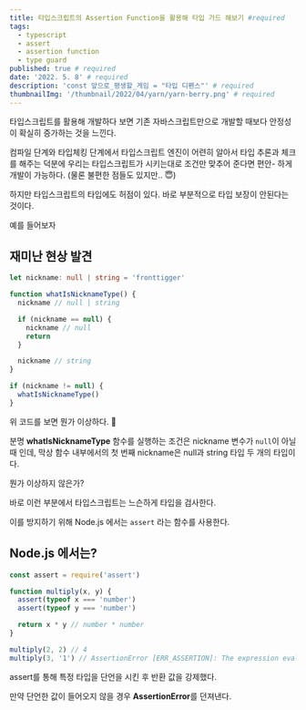 ```yaml
---
title: 타입스크립트의 Assertion Function을 활용해 타입 가드 해보기 #required
tags:
  - typescript
  - assert
  - assertion function
  - type guard
published: true # required
date: '2022. 5. 8' # required
description: 'const 앞으로_평생할_게임 = "타입 디펜스"' # required
thumbnailImg: '/thumbnail/2022/04/yarn/yarn-berry.png' # required
---
```


타입스크립트를 활용해 개발하다 보면 기존 자바스크립트만으로 개발할 때보다 안정성이 확실히 증가하는 것을 느낀다.

컴파일 단계와 타입체킹 단계에서 타입스크립트 엔진이 어련히 알아서 타입 추론과 체크를 해주는 덕분에 우리는 타입스크립트가 시키는대로 조건만 맞추어 준다면 편안- 하게 개발이 가능하다. (물론 불편한 점들도 있지만.. 😇)

하지만 타입스크립트의 타입에도 허점이 있다.
바로 부분적으로 타입 보장이 안된다는 것이다.

예를 들어보자

## 재미난 현상 발견

```typescript
let nickname: null | string = 'fronttigger'

function whatIsNicknameType() {
  nickname // null | string

  if (nickname == null) {
    nickname // null
    return
  }

  nickname // string
}

if (nickname != null) {
  whatIsNicknameType()
}
```

위 코드를 보면 뭔가 이상하다. 🤔

분명 **whatIsNicknameType** 함수를 실행하는 조건은 nickname 변수가 `null`이 아닐 때 인데, 막상 함수 내부에서의 첫 번째 nickname은 null과 string 타입 두 개의 타입이다.

뭔가 이상하지 않은가?

바로 이런 부분에서 타입스크립트는 느슨하게 타입을 검사한다.

이를 방지하기 위해 Node.js 에서는 `assert` 라는 함수를 사용한다.

## Node.js 에서는?

```javascript
const assert = require('assert')

function multiply(x, y) {
  assert(typeof x === 'number')
  assert(typeof y === 'number')

  return x * y // number * number
}

multiply(2, 2) // 4
multiply(3, '1') // AssertionError [ERR_ASSERTION]: The expression evaluated to a falsy value: assert(typeof y === 'number')
```

assert를 통해 특정 타입을 단언을 시킨 후 반환 값을 강제했다.

만약 단언한 값이 들어오지 않을 경우 **AssertionError**를 던져낸다.

